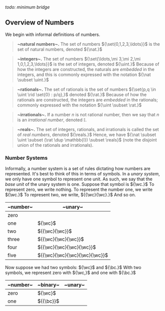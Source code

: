 

_todo: minimum bridge_


## Overview of Numbers
We begin with informal definitions of numbers.

> __~natural numbers~.__ The set of numbers ${\set{0,1,2,3,\ldots}}$ is the set of natural numbers, denoted ${\nat.}$

> __~integers~.__ The set of numbers ${\set{\ldots,\mi 3,\mi 2,\mi 1,0,1,2,3,\ldots}}$ is the set of integers, denoted ${\uint.}$ Because of how the integers are constructed, the naturals are _embedded_ in the integers, and this is commonly expressed with the notation ${\nat \subset \uint.}$

> __~rationals~.__ The set of rationals is the set of numbers ${\set{p,q \in \uint \rid \set{0} : p/q},}$ denoted ${\rat.}$ Because of how the rationals are constructed, the integers are _embedded_ in the rationals; commonly expressed with the notation ${\uint \subset \rat.}$

> __~irrationals~.__ If a number ${n}$ is not rational number, then we say that ${n}$ is an _irrational number_, denoted ${\mathbb{I}.}$

> __~reals~.__ The set of integers, rationals, and irrationals is called the set of _real numbers_, denoted ${\reals.}$ Hence, we have ${\nat \subset \uint \subset (\rat \dup \mathbb{I}) \subset \reals}$ (note the disjoint union of the rationals and irrationals).


### Number Systems
Informally, a number system is a set of rules dictating how numbers are represented. It's best to think of this in terms of symbols. In a _unary system_, we only have one symbol to represent one unit. As such, we say that the _base unit_ of the unary system is one. Suppose that symbol is ${\wc.}$ To represent zero, we write nothing. To represent the number one, we write ${\wc.}$ To represent two, we write, ${{\wc}{\wc}.}$ And so on.

| ~number~ | ~unary~                       |
| -------- | ----------------------------- |
| zero     |                               |
| one      | ${\wc}$                       |
| two      | ${{\wc}{\wc}}$                |
| three    | ${{\wc}{\wc}{\wc}}$           |
| four     | ${{\wc}{\wc}{\wc}{\wc}}$      |
| five     | ${{\wc}{\wc}{\wc}{\wc}{\wc}}$ |

Now suppose we had two symbols: ${\wc}$ and ${\bc.}$ With two symbols, we represent zero with ${\wc,}$ and one with ${\bc.}$


| ~number~ | ~binary~  | ~unary~ |
| -------- | --------- | ------- |
| zero     | ${\wc}$   |         |
| one      | ${{\bc}}$ |         |
